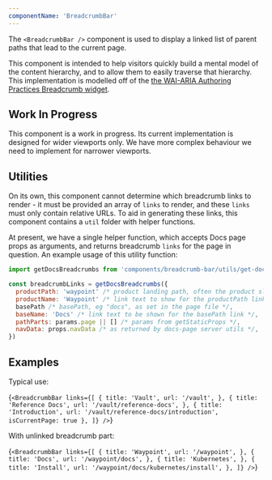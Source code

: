 ```yaml
---
componentName: 'BreadcrumbBar'
---
```


The `<BreadcrumbBar />` component is used to display a linked list of parent paths that lead to the current page.

This component is intended to help visitors quickly build a mental model of the content hierarchy, and to allow them to easily traverse that hierarchy. This implementation is modelled off of the [the WAI-ARIA Authoring Practices Breadcrumb widget](https://www.w3.org/TR/wai-aria-practices-1.1/#breadcrumb).

## Work In Progress

This component is a work in progress. Its current implementation is designed for wider viewports only. We have more complex behaviour we need to implement for narrower viewports.

## Utilities

On its own, this component cannot determine which breadcrumb links to render - it must be provided an array of `links` to render, and these `links` must only contain relative URLs. To aid in generating these links, this component contains a `util` folder with helper functions.

At present, we have a single helper function, which accepts Docs page props as arguments, and returns breadcrumb `links` for the page in question. An example usage of this utility function:

```js
import getDocsBreadcrumbs from 'components/breadcrumb-bar/utils/get-docs-breadcrumbs'

const breadcrumbLinks = getDocsBreadcrumbs({
  productPath: 'waypoint' /* product landing path, often the product slug */,
  productName: 'Waypoint' /* link text to show for the productPath link */,
  basePath /* basePath, eg "docs", as set in the page file */,
  baseName: 'Docs' /* link text to be shown for the basePath link */,
  pathParts: params.page || [] /* params from getStaticProps */,
  navData: props.navData /* as returned by docs-page server utils */,
})
```

## Examples

Typical use:

<LiveComponent>{`
<BreadcrumbBar
  links={[
    {
      title: 'Vault',
      url: '/vault',
    },
    {
      title: 'Reference Docs',
      url: '/vault/reference-docs',
    },
    {
      title: 'Introduction',
      url: '/vault/reference-docs/introduction',
      isCurrentPage: true
    },
  ]}
/>
`}</LiveComponent>

With unlinked breadcrumb part:

<LiveComponent>{`
<BreadcrumbBar
  links={[
    {
      title: 'Waypoint',
      url: '/waypoint',
    },
    {
      title: 'Docs',
      url: '/waypoint/docs',
    },
    {
      title: 'Kubernetes',
    },
    {
      title: 'Install',
      url: '/waypoint/docs/kubernetes/install',
    },
  ]}
/>
`}</LiveComponent>
